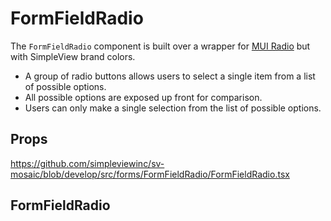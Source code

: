 
<Meta title='FormFields/FormFieldRadio/Readme' />

# FormFieldRadio

The `FormFieldRadio` component is built over a wrapper for [MUI Radio](https://mui.com/components/radio-buttons/) but with SimpleView brand colors.

- A group of radio buttons allows users to select a single item from a list of possible options.
- All possible options are exposed up front for comparison.
- Users can only make a single selection from the list of possible options.

## Props

https://github.com/simpleviewinc/sv-mosaic/blob/develop/src/forms/FormFieldRadio/FormFieldRadio.tsx

## FormFieldRadio

<Preview withSource='none'>
  <stories.Playground />
</Preview>
